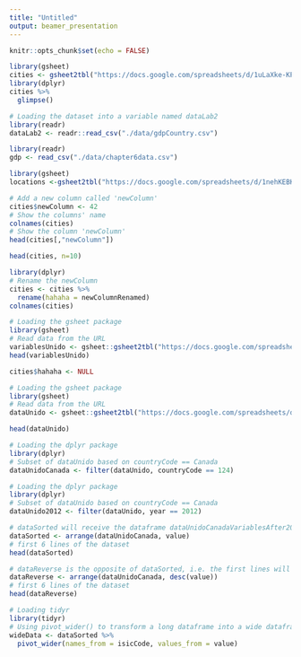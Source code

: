 ```yaml
---
title: "Untitled"
output: beamer_presentation
---
```


```r
knitr::opts_chunk$set(echo = FALSE)
```

```r
library(gsheet)
cities <- gsheet2tbl("https://docs.google.com/spreadsheets/d/1uLaXke-KPN28-ESPPoihk8TiXVWp5xuNGHW7w7yqLCc/edit#gid=1861940365")
library(dplyr)
cities %>%
  glimpse()
```




```r
# Loading the dataset into a variable named dataLab2
library(readr)
dataLab2 <- readr::read_csv("./data/gdpCountry.csv")
```
```r
library(readr)
gdp <- read_csv("./data/chapter6data.csv")

library(gsheet)
locations <-gsheet2tbl("https://docs.google.com/spreadsheets/d/1nehKEBKTQx11LZuo5ZJFKTVS0p5y1ysMPSOSX_m8dS8/edit?usp=sharing")
```
```r
# Add a new column called 'newColumn'
cities$newColumn <- 42
# Show the columns' name
colnames(cities)
# Show the column 'newColumn'
head(cities[,"newColumn"])

head(cities, n=10)
```


```r
library(dplyr)
# Rename the newColumn
cities <- cities %>% 
  rename(hahaha = newColumnRenamed)
colnames(cities)
```


```r
# Loading the gsheet package
library(gsheet)
# Read data from the URL
variablesUnido <- gsheet::gsheet2tbl("https://docs.google.com/spreadsheets/d/1JYiydgI9QEOKAStmtmrBTmGuGQ0bx1gnnarO4Db0MD8/edit#gid=919352283")
head(variablesUnido)
```


```r
cities$hahaha <- NULL
```
```r
# Loading the gsheet package
library(gsheet)
# Read data from the URL
dataUnido <- gsheet::gsheet2tbl("https://docs.google.com/spreadsheets/d/1uLaXke-KPN28-ESPPoihk8TiXVWp5xuNGHW7w7yqLCc/edit#gid=416085055")
```


```r
head(dataUnido)
```
```r
# Loading the dplyr package
library(dplyr)
# Subset of dataUnido based on countryCode == Canada
dataUnidoCanada <- filter(dataUnido, countryCode == 124)
```
```r
# Loading the dplyr package
library(dplyr)
# Subset of dataUnido based on countryCode == Canada
dataUnido2012 <- filter(dataUnido, year == 2012)
```
```r
# dataSorted will receive the dataframe dataUnidoCanadaVariablesAfter2009 sorted by the column value
dataSorted <- arrange(dataUnidoCanada, value)
# first 6 lines of the dataset
head(dataSorted)
```
```r
# dataReverse is the opposite of dataSorted, i.e. the first lines will have the highest values
dataReverse <- arrange(dataUnidoCanada, desc(value))
# first 6 lines of the dataset
head(dataReverse)
```
```r
# Loading tidyr
library(tidyr)
# Using pivot_wider() to transform a long dataframe into a wide dataframe
wideData <- dataSorted %>%
  pivot_wider(names_from = isicCode, values_from = value)

```

